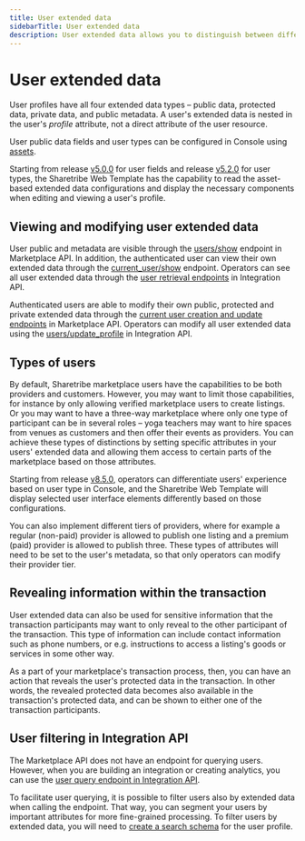 ```yaml
---
title: User extended data
sidebarTitle: User extended data
description: User extended data allows you to distinguish between different types of users, such as customer and providers or regular and verified providers, as well as share sensitive information to a transaction counterparty.
---
```



# User extended data

User profiles have all four extended data types – public data, protected
data, private data, and public metadata. A user's extended data is
nested in the user's _profile_ attribute, not a direct attribute of the
user resource.

<Callout type="info">

User public data fields and user types can be configured in Console
using [assets](/references/assets/).

Starting from release
[v5.0.0](https://github.com/sharetribe/web-template/releases/tag/v5.0.0)
for user fields and release
[v5.2.0](https://github.com/sharetribe/web-template/releases/tag/v5.2.0)
for user types, the Sharetribe Web Template has the capability to read
the asset-based extended data configurations and display the necessary
components when editing and viewing a user's profile.

</Callout>

## Viewing and modifying user extended data

User public and metadata are visible through the
[users/show](https://www.sharetribe.com/api-reference/marketplace.html#show-user)
endpoint in Marketplace API. In addition, the authenticated user can
view their own extended data through the
[current_user/show](https://www.sharetribe.com/api-reference/marketplace.html#show-current-user)
endpoint. Operators can see all user extended data through the
[user retrieval endpoints](https://www.sharetribe.com/api-reference/integration.html#users)
in Integration API.

Authenticated users are able to modify their own public, protected and
private extended data through the
[current user creation and update endpoints](https://www.sharetribe.com/api-reference/marketplace.html#current-user)
in Marketplace API. Operators can modify all user extended data using
the
[users/update_profile](https://www.sharetribe.com/api-reference/integration.html#update-user-profile)
in Integration API.

## Types of users

By default, Sharetribe marketplace users have the capabilities to be
both providers and customers. However, you may want to limit those
capabilities, for instance by only allowing verified marketplace users
to create listings. Or you may want to have a three-way marketplace
where only one type of participant can be in several roles – yoga
teachers may want to hire spaces from venues as customers and then offer
their events as providers. You can achieve these types of distinctions
by setting specific attributes in your users' extended data and allowing
them access to certain parts of the marketplace based on those
attributes.

<Callout type="info">

Starting from release
[v8.5.0](https://github.com/sharetribe/web-template/releases/tag/v8.5.0),
operators can differentiate users' experience based on user type in
Console, and the Sharetribe Web Template will display selected user
interface elements differently based on those configurations.

</Callout>

You can also implement different tiers of providers, where for example a
regular (non-paid) provider is allowed to publish one listing and a
premium (paid) provider is allowed to publish three. These types of
attributes will need to be set to the user's metadata, so that only
operators can modify their provider tier.

## Revealing information within the transaction

User extended data can also be used for sensitive information that the
transaction participants may want to only reveal to the other
participant of the transaction. This type of information can include
contact information such as phone numbers, or e.g. instructions to
access a listing's goods or services in some other way.

As a part of your marketplace's transaction process, then, you can have
an action that reveals the user's protected data in the transaction. In
other words, the revealed protected data becomes also available in the
transaction's protected data, and can be shown to either one of the
transaction participants.

## User filtering in Integration API

The Marketplace API does not have an endpoint for querying users.
However, when you are building an integration or creating analytics, you
can use the
[user query endpoint in Integration API](https://www.sharetribe.com/api-reference/integration.html#query-users).

To facilitate user querying, it is possible to filter users also by
extended data when calling the endpoint. That way, you can segment your
users by important attributes for more fine-grained processing. To
filter users by extended data, you will need to
[create a search schema](/how-to/search/manage-search-schemas-with-sharetribe-cli/)
for the user profile.
